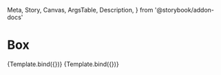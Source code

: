   Meta,
  Story,
  Canvas,
  ArgsTable,
  Description,
} from '@storybook/addon-docs'


<Meta title="Components/Box" argTypes={{}} />

# Box

<Description of={Box} />


<Canvas isColumn>
  <Story name="Pink box" args={{
    bg: 'brandPink',
    p: 'sm',
    borderRadius: 'sm',
  }}>
    {Template.bind({})}
  </Story>
  <Story name="Orange box" args={{
    bg: 'brandOrange',
    p: 'sm',
    borderRadius: 'sm',
  }}>
    {Template.bind({})}
  </Story>
</Canvas>

<ArgsTable of={Box} />
